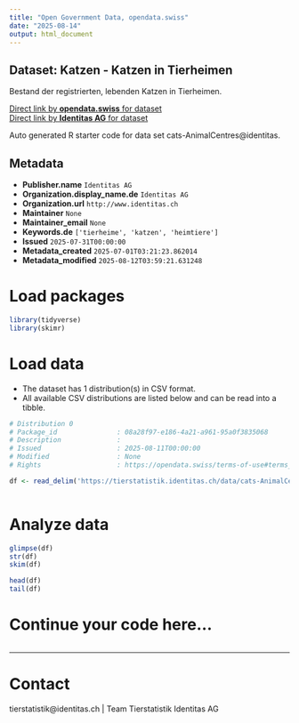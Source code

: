 ```yaml
---
title: "Open Government Data, opendata.swiss"
date: "2025-08-14"
output: html_document
---
```


## Dataset: Katzen - Katzen in Tierheimen

Bestand der registrierten, lebenden Katzen in Tierheimen.

[Direct link by **opendata.swiss** for dataset](https://opendata.swiss/de/dataset/katzen-katzen-in-tierheimen)<br>
[Direct link by **Identitas AG** for dataset](https://tierstatistik.identitas.ch/)

Auto generated R starter code for data set cats-AnimalCentres@identitas.

## Metadata

- **Publisher.name** `Identitas AG`
- **Organization.display_name.de** `Identitas AG`
- **Organization.url** `http://www.identitas.ch`
- **Maintainer** `None`
- **Maintainer_email** `None`
- **Keywords.de** `['tierheime', 'katzen', 'heimtiere']`
- **Issued** `2025-07-31T00:00:00`
- **Metadata_created** `2025-07-01T03:21:23.862014`
- **Metadata_modified** `2025-08-12T03:59:21.631248`


# Load packages

```r

library(tidyverse)
library(skimr)

```

# Load data

-   The dataset has 1 distribution(s) in CSV format.
-   All available CSV distributions are listed below and can be read into a tibble.

```r

# Distribution 0
# Package_id               : 08a28f97-e186-4a21-a961-95a0f3835068
# Description              : 
# Issued                   : 2025-08-11T00:00:00
# Modified                 : None
# Rights                   : https://opendata.swiss/terms-of-use#terms_by

df <- read_delim('https://tierstatistik.identitas.ch/data/cats-AnimalCentres.csv')



```

# Analyze data

```r

glimpse(df)
str(df)
skim(df)

head(df)
tail(df)

```

# Continue your code here...

```r

```

------------------------------------------------------------------------

# Contact

tierstatistik@identitas.ch | Team Tierstatistik Identitas AG
